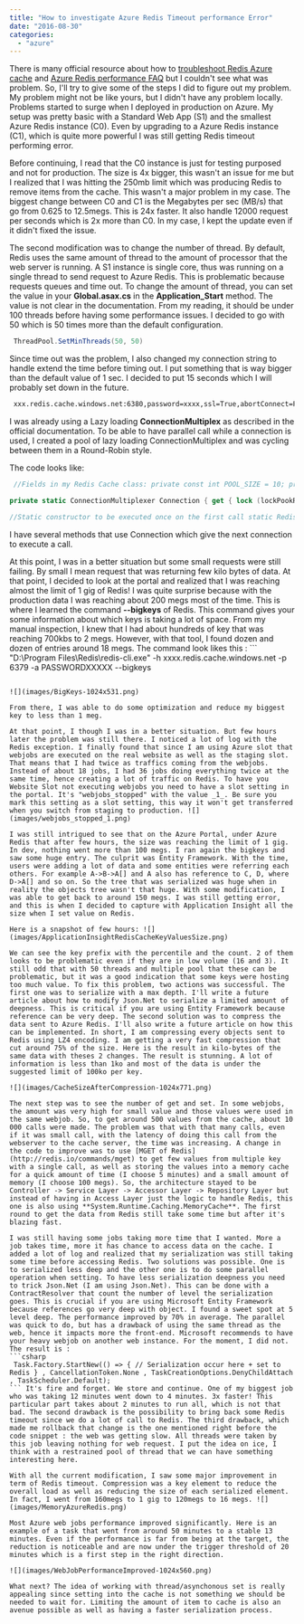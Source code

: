 ```yaml
---
title: "How to investigate Azure Redis Timeout performance Error"
date: "2016-08-30"
categories: 
  - "azure"
---
```


There is many official resource about how to [troubleshoot Redis Azure cache](https://azure.microsoft.com/en-us/documentation/articles/cache-how-to-troubleshoot/#stackexchangeredis-timeout-exceptions) and [Azure Redis performance FAQ](https://azure.microsoft.com/en-us/documentation/articles/cache-faq/#cache-performance) but I couldn't see what was problem. So, I'll try to give some of the steps I did to figure out my problem. My problem might not be like yours, but I didn't have any problem locally. Problems started to surge when I deployed in production on Azure. My setup was pretty basic with a Standard Web App (S1) and the smallest Azure Redis instance (C0). Even by upgrading to a Azure Redis instance (C1), which is quite more powerful I was still getting Redis timeout performing error.

Before continuing, I read that the C0 instance is just for testing purposed and not for production. The size is 4x bigger, this wasn't an issue for me but I realized that I was hitting the 250mb limit which was producing Redis to remove items from the cache. This wasn't a major problem in my case. The biggest change between C0 and C1 is the Megabytes per sec (MB/s) that go from 0.625 to 12.5megs. This is 24x faster. It also handle 12000 request per seconds which is 2x more than C0. In my case, I kept the update even if it didn't fixed the issue.

The second modification was to change the number of thread. By default, Redis uses the same amount of thread to the amount of processor that the web server is running. A S1 instance is single core, thus was running on a single thread to send request to Azure Redis. This is problematic because requests queues and time out. To change the amount of thread, you can set the value in your **Global.asax.cs** in the **Application_Start** method. The value is not clear in the documentation. From my reading, it should be under 100 threads before having some performance issues. I decided to go with 50 which is 50 times more than the default configuration. 
```csharp
 ThreadPool.SetMinThreads(50, 50) 
```

Since time out was the problem, I also changed my connection string to handle extend the time before timing out. I put something that is way bigger than the default value of 1 sec. I decided to put 15 seconds which I will probably set down in the future. 
```xml
 xxx.redis.cache.windows.net:6380,password=xxxx,ssl=True,abortConnect=False,connectRetry=5, connectTimeout=15000, synctimeout=15000 
```


I was already using a Lazy loading **ConnectionMultiplex** as described in the official documentation. To be able to have parallel call while a connection is used, I created a pool of lazy loading ConnectionMultiplex and was cycling between them in a Round-Robin style.

The code looks like:


```csharp
 //Fields in my Redis Cache class: private const int POOL_SIZE = 10; private static int connectionIndex = -1; //Because we ++ before using. The first time it will be 0. private static readonly Object lockPookRoundRobin = new Object(); private static readonly Lazy<ConnectionMultiplexer>[] lazyConnection;

private static ConnectionMultiplexer Connection { get { lock (lockPookRoundRobin) { connectionIndex++; if (connectionIndex >= POOL_SIZE) { connectionIndex = 0; } return lazyConnection[connectionIndex].Value; } } }

//Static constructor to be executed once on the first call static RedisCache() { lock (lockPookRoundRobin) { lazyConnection = new Lazy<ConnectionMultiplexer>[POOL_SIZE]; var connectionStringCache = System.Configuration.ConfigurationManager.AppSettings["CacheConnectionString"]; for (int i = 0; i < POOL_SIZE; i++) { lazyConnection[i] = new Lazy<ConnectionMultiplexer>(() => ConnectionMultiplexer.Connect(connectionStringCache)); } } } 
```

I have several methods that use Connection which give the next connection to execute a call.

At this point, I was in a better situation but some small requests were still failing. By small I mean request that was returning few kilo bytes of data. At that point, I decided to look at the portal and realized that I was reaching almost the limit of 1 gig of Redis! I was quite surprise because with the production data I was reaching about 200 megs most of the time. This is where I learned the command **--bigkeys** of Redis. This command gives your some information about which keys is taking a lot of space. From my manual inspection, I knew that I had about hundreds of key that was reaching 700kbs to 2 megs. However, with that tool, I found dozen and dozen of entries around 18 megs. The command look likes this : ``` 
 "D:\\Program Files\\Redis\\redis-cli.exe" -h xxxx.redis.cache.windows.net -p 6379 -a PASSWORDXXXXX --bigkeys 
``` 

![](images/BigKeys-1024x531.png)

From there, I was able to do some optimization and reduce my biggest key to less than 1 meg.

At that point, I though I was in a better situation. But few hours later the problem was still there. I noticed a lot of log with the Redis exception. I finally found that since I am using Azure slot that webjobs are executed on the real website as well as the staging slot. That means that I had twice as traffics coming from the webjobs. Instead of about 18 jobs, I had 36 jobs doing everything twice at the same time, hence creating a lot of traffic on Redis. To have you Website Slot not executing webjobs you need to have a slot setting in the portal. It's "webjobs_stopped" with the value _1_. Be sure you mark this setting as a slot setting, this way it won't get transferred when you switch from staging to production. ![](images/webjobs_stopped_1.png)

I was still intrigued to see that on the Azure Portal, under Azure Redis that after few hours, the size was reaching the limit of 1 gig. In dev, nothing went more than 100 megs. I ran again the bigkeys and saw some huge entry. The culprit was Entity Framework. With the time, users were adding a lot of data and some entities were referring each others. For example A->B->A[] and A also has reference to C, D, where D->A[] and so on. So the tree that was serialized was huge when in reality the objects tree wasn't that huge. With some modification, I was able to get back to around 150 megs. I was still getting error, and this is when I decided to capture with Application Insight all the size when I set value on Redis.

Here is a snapshot of few hours: ![](images/ApplicationInsightRedisCacheKeyValuesSize.png)

We can see the key prefix with the percentile and the count. 2 of them looks to be problematic even if they are in low volume (16 and 3). It still odd that with 50 threads and multiple pool that these can be problematic, but it was a good indication that some keys were hosting too much value. To fix this problem, two actions was successful. The first one was to serialize with a max depth. I'll write a future article about how to modify Json.Net to serialize a limited amount of deepness. This is critical if you are using Entity Framework because reference can be very deep. The second solution was to compress the data sent to Azure Redis. I'll also write a future article on how this can be implemented. In short, I am compressing every objects sent to Redis using LZ4 encoding. I am getting a very fast compression that cut around 75% of the size. Here is the result in kilo-bytes of the same data with theses 2 changes. The result is stunning. A lot of information is less than 1ko and most of the data is under the suggested limit of 100ko per key.

![](images/CacheSizeAfterCompression-1024x771.png)

The next step was to see the number of get and set. In some webjobs, the amount was very high for small value and those values were used in the same webjob. So, to get around 500 values from the cache, about 10 000 calls were made. The problem was that with that many calls, even if it was small call, with the latency of doing this call from the webserver to the cache server, the time was increasing. A change in the code to improve was to use [MGET of Redis](http://redis.io/commands/mget) to get few values from multiple key with a single call, as well as storing the values into a memory cache for a quick amount of time (I choose 5 minutes) and a small amount of memory (I choose 100 megs). So, the architecture stayed to be Controller -> Service Layer -> Accessor Layer -> Repository Layer but instead of having in Access Layer just the logic to handle Redis, this one is also using **System.Runtime.Caching.MemoryCache**. The first round to get the data from Redis still take some time but after it's blazing fast.

I was still having some jobs taking more time that I wanted. More a job takes time, more it has chance to access data on the cache. I added a lot of log and realized that my serialization was still taking some time before accessing Redis. Two solutions was possible. One is to serialized less deep and the other one is to do some parallel operation when setting. To have less serialization deepness you need to trick Json.Net (I am using Json.Net). This can be done with a ContractResolver that count the number of level the serialization goes. This is crucial if you are using Microsoft Entity Framework because references go very deep with object. I found a sweet spot at 5 level deep. The performance improved by 70% in average. The parallel was quick to do, but has a drawback of using the same thread as the web, hence it impacts more the front-end. Microsoft recommends to have your heavy webjob on another web instance. For the moment, I did not. The result is : 
```csharp
 Task.Factory.StartNew(() => { // Serialization occur here + set to Redis } , CancellationToken.None , TaskCreationOptions.DenyChildAttach , TaskScheduler.Default); 
``` It's fire and forget. We store and continue. One of my biggest job who was taking 12 minutes went down to 4 minutes. 3x faster! This particular part takes about 2 minutes to run all, which is not that bad. The second drawback is the possibility to bring back some Redis timeout since we do a lot of call to Redis. The third drawback, which made me rollback that change is the one mentioned right before the code snippet : the web was getting slow. All threads were taken by this job leaving nothing for web request. I put the idea on ice, I think with a restrained pool of thread that we can have something interesting here.

With all the current modification, I saw some major improvement in term of Redis timeout. Compression was a key element to reduce the overall load as well as reducing the size of each serialized element. In fact, I went from 160megs to 1 gig to 120megs to 16 megs. ![](images/MemoryAzureRedis.png)

Most Azure web jobs performance improved significantly. Here is an example of a task that went from around 50 minutes to a stable 13 minutes. Even if the performance is far from being at the target, the reduction is noticeable and are now under the trigger threshold of 20 minutes which is a first step in the right direction.

![](images/WebJobPerformanceImproved-1024x560.png)

What next? The idea of working with thread/asynchonous set is really appealing since setting into the cache is not something we should be needed to wait for. Limiting the amount of item to cache is also an avenue possible as well as having a faster serialization process.
